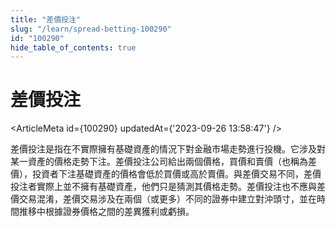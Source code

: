 ```yaml
---
title: "差價投注"
slug: "/learn/spread-betting-100290"
id: "100290"
hide_table_of_contents: true
---
```



# 差價投注

<ArticleMeta id={100290} updatedAt={'2023-09-26 13:58:47'} />
<div className='border-solid border-b border-t-0 my-4 border-[var(--ifm-color-gray-300)]' />

差價投注是指在不實際擁有基礎資產的情況下對金融市場走勢進行投機。它涉及對某一資產的價格走勢下注。差價投注公司給出兩個價格，買價和賣價（也稱為差價），投資者下注基礎資產的價格會低於買價或高於賣價。與差價交易不同，差價投注者實際上並不擁有基礎資產，他們只是猜測其價格走勢。差價投注也不應與差價交易混淆，差價交易涉及在兩個（或更多）不同的證券中建立對沖頭寸，並在時間推移中根據證券價格之間的差異獲利或虧損。
